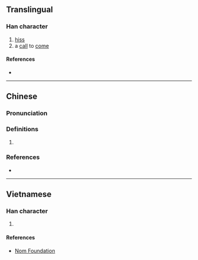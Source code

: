 {{also|咝}}
{{character info}}
==Translingual==

===Han character===
{{Han char|rn=30|rad=口|as=12|sn=15|four=|canj=RVFF|ids=⿰口絲}}

# [[hiss]]
# a [[call]] to [[come]]

====References====
* {{Han ref|kx=0209.151|hdz=10687.180|uh=565D|ud=22109}}

----

==Chinese==
{{zh-forms|s=咝}}

===Pronunciation===
{{zh-pron
|m=sī
|c=si1
|cat=
}}

===Definitions===
{{zh-hanzi}}

# {{rfdef|zh}}

===References===
* {{R:yue:Jyutping Database}}

----

==Vietnamese==

===Han character===
{{vi-hantu|[[ti]]|rs=口12}}

# {{rfdef|vi|sort=口12}}

====References====
* [http://nomfoundation.org/common/nom_details.php?codepoint=565d Nom Foundation]